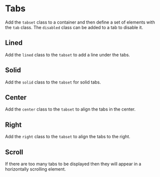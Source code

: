 
# Tabs

Add the `tabset` class to a container and then define a set of elements with
the `tab` class.  The `disabled` class can be added to a tab to disable it.

<Example
  html={Tabs}
  language="html"
  caption="Tabs"
/>

## Lined

Add the `lined` class to the `tabset` to add a line under the tabs.

<Example
  html={Lined}
  language="html"
  caption="Lined Tabs"
/>

## Solid

Add the `solid` class to the `tabset` for solid tabs.

<Example
  html={Solid}
  language="html"
  caption="Solid Tabs"
/>

## Center

Add the `center` class to the `tabset` to align the tabs in the center.

<Example
  html={Center}
  language="html"
  caption="Center Tabs"
/>

## Right

Add the `right` class to the `tabset` to align the tabs to the right.

<Example
  html={Right}
  language="html"
  caption="Right Tabs"
/>

## Scroll

If there are too many tabs to be displayed then they will appear in a
horizontally scrolling element.

<Example
  html={Scroll}
  language="html"
  caption="Scrolling Tabs"
/>
